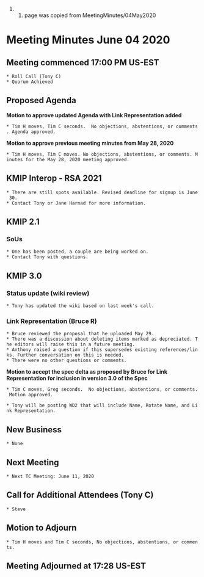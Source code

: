 ## page was copied from MeetingMinutes/04May2020
= Meeting Minutes June 04 2020 =
== Meeting commenced 17:00 PM US-EST ==
 * Roll Call (Tony C)
 * Quorum Achieved

== Proposed Agenda ==

'''Motion to approve updated Agenda with Link Representation added''' 

 * Tim H moves, Tim C seconds.  No objections, abstentions, or comments. Agenda approved.

'''Motion to approve previous meeting minutes from May 28, 2020'''

 * Tim H moves, Tim C moves. No objections, abstentions, or comments. Minutes for the May 28, 2020 meeting approved.

== KMIP Interop - RSA 2021 ==
 * There are still spots available. Revised deadline for signup is June 30.
 * Contact Tony or Jane Harnad for more information.
 
== KMIP 2.1 ==
 
=== SoUs ===
 * One has been posted, a couple are being worked on.
 * Contact Tony with questions.
 
== KMIP 3.0 ==
=== Status update (wiki review) ===
 * Tony has updated the wiki based on last week's call.

=== Link Representation (Bruce R) ===
 * Bruce reviewed the proposal that he uploaded May 29.
 * There was a discussion about deleting items marked as depreciated. The editors will raise this in a future meeting.
 * Anthony raised a question if this supersedes existing references/links. Further conversation on this is needed.
 * There were no other questions or comments.
 
'''Motion to accept the spec delta as proposed by Bruce for Link Representation for inclusion in version 3.0 of the Spec'''

 * Tim C moves, Greg seconds.  No objections, abstentions, or comments. Motion approved.

 * Tony will be posting WD2 that will include Name, Rotate Name, and Link Representation.
 
== New Business ==
 * None

== Next Meeting ==
 * Next TC Meeting: June 11, 2020

== Call for Additional Attendees (Tony C) ==
 * Steve

== Motion to Adjourn ==
 * Tim H moves and Tim C seconds, No objections, abstentions, or comments.

== Meeting Adjourned at 17:28 US-EST ==

